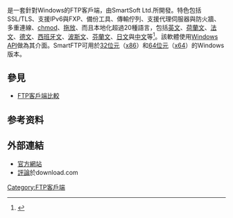 {{noteTA|G1=IT}}
{{Infobox_Software
| name                   = SmartFTP
| logo                   =
| screenshot             =
| caption                =
| developer              = SmartSoft Ltd
| frequently updated  = yes<!--發布版本更新？請不要編輯本頁，只須點按版本號碼！-->
| operating_system       = [[Microsoft_Windows|Windows 2000, XP, Vista，7]]
| genre                  = [[FTP客戶端|FTP客戶端]]
| license                = 私有
| website                = http://www.smartftp.com
}}

'''{{lang|en|SmartFTP}}''' 是一套針對Windows的FTP客戶端，由SmartSoft Ltd.所開發。特色包括SSL/TLS、支援IPv6與FXP、備份工具、傳輸佇列、支援代理伺服器與防火牆、多重連線、[[chmod|chmod]]、[[拖放|拖放]]、而且本地化超過20種語言，包括[[英文|英文]]、[[荷蘭文|荷蘭文]]、[[法文|法文]]、[[德文|德文]]、[[西班牙文|西班牙文]]、[[波斯文|波斯文]]、[[芬蘭文|芬蘭文]]、[[日文|日文]]與[[中文|中文]]等<ref>{{cite news| first=| last=| coauthors=| title=SmartFTP - 本地化| date=| publisher=| url=http://www.smartftp.com/localization.php| work=| pages=| accessdate=2009-04-02| language=| deadurl=yes| archiveurl=http://arquivo.pt/wayback/20090716144711/http://www.smartftp.com/localization.php| archivedate=2009-07-16}}</ref>。該軟體使用[[Windows_API|Windows API]]做為其介面。SmartFTP可用於[[32位元|32位元]]（[[x86|x86]]）和[[64位元|64位元]]（[[x64|x64]]）的Windows版本。

== 參見 ==
*[[FTP客戶端比較|FTP客戶端比較]]

==参考资料==
{{reflist}}

== 外部連結 ==
*[http://www.smartftp.com 官方網站]
*[http://www.download.com/SmartFTP-Client-x86-/3003-2160_4-10630710.html?tag=tab_rev 評論]於download.com

[[Category:FTP客戶端|Category:FTP客戶端]]